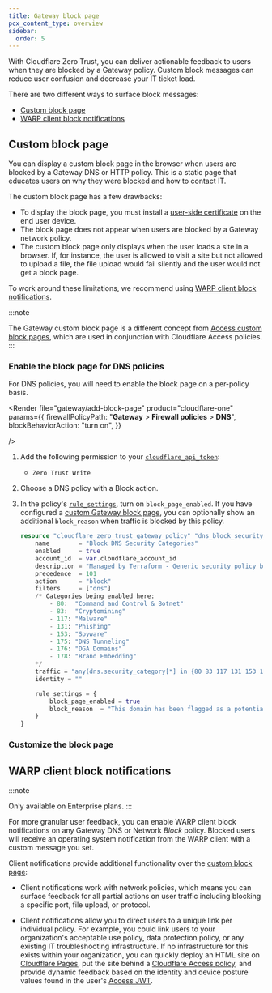 ```yaml
---
title: Gateway block page
pcx_content_type: overview
sidebar:
  order: 5
---
```



With Cloudflare Zero Trust, you can deliver actionable feedback to users when they are blocked by a Gateway policy. Custom block messages can reduce user confusion and decrease your IT ticket load.

There are two different ways to surface block messages:

- [Custom block page](#custom-block-page)
- [WARP client block notifications](#warp-client-block-notifications)

## Custom block page

You can display a custom block page in the browser when users are blocked by a Gateway DNS or HTTP policy. This is a static page that educates users on why they were blocked and how to contact IT.

The custom block page has a few drawbacks:

- To display the block page, you must install a [user-side certificate](/learning-paths/replace-vpn/configure-device-agent/enable-tls-decryption/#configure-user-side-certificates) on the end user device.
- The block page does not appear when users are blocked by a Gateway network policy.
- The custom block page only displays when the user loads a site in a browser. If, for instance, the user is allowed to visit a site but not allowed to upload a file, the file upload would fail silently and the user would not get a block page.

To work around these limitations, we recommend using [WARP client block notifications](#warp-client-block-notifications).

:::note

The Gateway custom block page is a different concept from [Access custom block pages](/cloudflare-one/applications/block-page/), which are used in conjunction with Cloudflare Access policies.
:::

### Enable the block page for DNS policies

For DNS policies, you will need to enable the block page on a per-policy basis.

<Tabs syncKey="dashPlusAPI"> <TabItem label="Dashboard">

<Render
	file="gateway/add-block-page"
	product="cloudflare-one"
	params={{
		firewallPolicyPath: "**Gateway** > **Firewall policies** > **DNS**",
		blockBehaviorAction: "turn on",
    }}

/>

</TabItem>
<TabItem label="Terraform (v5)">

1. Add the following permission to your [`cloudflare_api_token`](https://registry.terraform.io/providers/cloudflare/cloudflare/latest/docs/resources/api_token):
	- `Zero Trust Write`

2. Choose a DNS policy with a Block action.

3. In the policy's [`rule_settings`](https://registry.terraform.io/providers/cloudflare/cloudflare/latest/docs/resources/zero_trust_gateway_policy), turn on `block_page_enabled`. If you have configured a [custom Gateway block page](/cloudflare-one/policies/gateway/block-page/#customize-the-block-page), you can optionally show an additional `block_reason` when traffic is blocked by this policy.

	```tf
	resource "cloudflare_zero_trust_gateway_policy" "dns_block_security_categories" {
		name        = "Block DNS Security Categories"
		enabled     = true
		account_id  = var.cloudflare_account_id
		description = "Managed by Terraform - Generic security policy based on Cloudflare Threat Intelligence categories."
		precedence  = 101
		action      = "block"
		filters     = ["dns"]
		/* Categories being enabled here:
			- 80:  "Command and Control & Botnet"
			- 83:  "Cryptomining"
			- 117: "Malware"
			- 131: "Phishing"
			- 153: "Spyware"
			- 175: "DNS Tunneling"
			- 176: "DGA Domains"
			- 178: "Brand Embedding"
		*/
		traffic = "any(dns.security_category[*] in {80 83 117 131 153 175 176 178})"
		identity = ""

		rule_settings = {
			block_page_enabled = true
			block_reason  = "This domain has been flagged as a potential security risk." // Adds an additional message to the custom block page. Requires enabling custom block page in cloudflare_zero_trust_gateway_settings.
		}
	}
	```
</TabItem>
</Tabs>

### Customize the block page

<Render file="gateway/customize-block-page" product="cloudflare-one" />

## WARP client block notifications

:::note

Only available on Enterprise plans.
:::

For more granular user feedback, you can enable WARP client block notifications on any Gateway DNS or Network _Block_ policy. Blocked users will receive an operating system notification from the WARP client with a custom message you set.

Client notifications provide additional functionality over the [custom block page](#custom-block-page):

- Client notifications work with network policies, which means you can surface feedback for all partial actions on user traffic including blocking a specific port, file upload, or protocol.

- Client notifications allow you to direct users to a unique link per individual policy. For example, you could link users to your organization's acceptable use policy, data protection policy, or any existing IT troubleshooting infrastructure. If no infrastructure for this exists within your organization, you can quickly deploy an HTML site on [Cloudflare Pages](/pages/), put the site behind a [Cloudflare Access policy](/cloudflare-one/policies/access/), and provide dynamic feedback based on the identity and device posture values found in the user's [Access JWT](/cloudflare-one/identity/authorization-cookie/application-token/).
